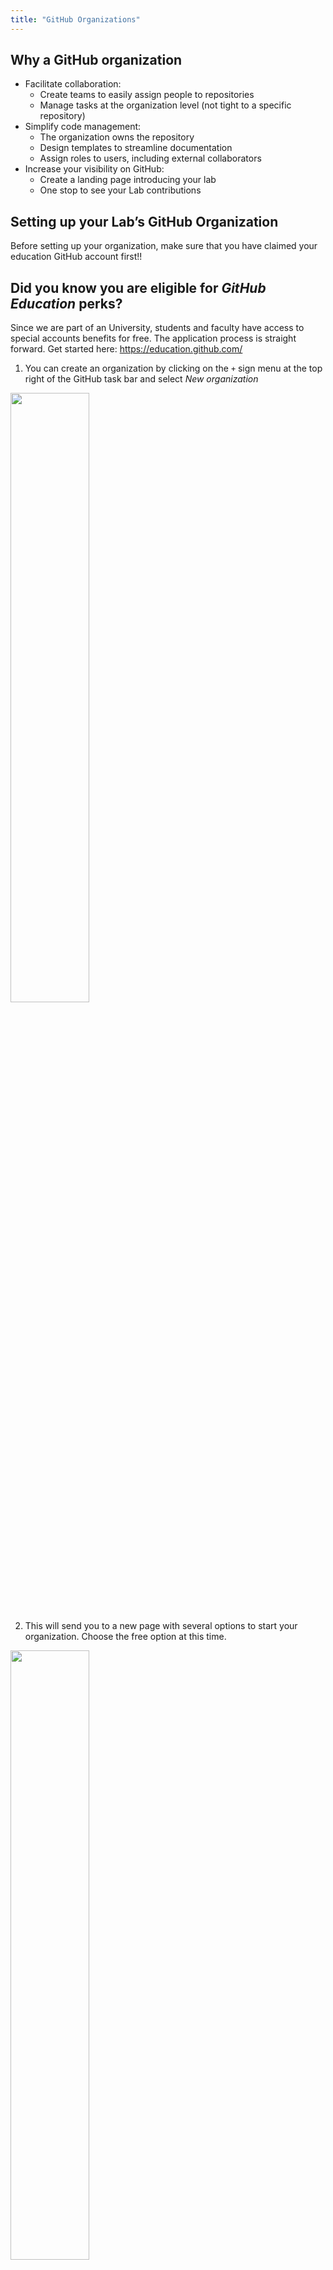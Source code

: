 ```yaml
---
title: "GitHub Organizations"
---
```


## Why a GitHub organization

- Facilitate collaboration: 
  - Create teams to easily assign people to repositories
  - Manage tasks at the organization level (not tight to a specific repository)
- Simplify code management:
  - The organization owns the repository
  - Design templates to streamline documentation
  - Assign roles to users, including external collaborators
- Increase your visibility on GitHub:
  - Create a landing page introducing your lab
  - One stop to see your Lab contributions


## Setting up your Lab's GitHub Organization

Before setting up your organization, make sure that you have claimed your education GitHub account first!! 

::: {.callout-tip}
## Did you know you are eligible for _GitHub Education_ perks?

Since we are part of an University, students and faculty have access to special accounts benefits for free. The application process is straight forward. Get started here: <https://education.github.com/>
:::

1. You can create an organization by clicking on the `+` sign  menu at the top right of the GitHub task bar and select _New organization_

![](img/github_org_setup-01_create_menu.png){fig-align="center" width=50%}

2. This will send you to a new page with several options to start your organization. Choose the free option at this time.

![](img/github_org_setup-02_select_free.png){fig-align="center" width=50%}

3. Now you can provide the name of your organization. We recommend to name it in a way that reflects your Lab name to help with the organization branding. Select the email you used to get the education discount and check the "my personal account" option.

![](img/github_org_setup-03_setup.png){fig-align="center" width=60%}

4. And congratulations this is it!! You can now invite your collaborators to the organization (you will be able to do so later as well).

![](img/github_org_setup-04_collaborators.png){fig-align="center" width=70%}

5. Your organization page should look as follow:

![](img/github_org_setup-05_org_created.png){fig-align="center" width=90%}

Note all the suggestions that GitHub is providing to help you customize your organization according to your need. We are going to follow the recommendation on the right side (red box) to add a special README.md that will act as a landing page for our organization.


## Adding a landing page

Adding a landing page is a great opportunity to describe your research lab and what content one can expect to find in this organization. It is also a good location to describe guidelines how to best engage with you and provide contact information. 

1. Click on the `create a README file` on the right side bar (see red box above). This will trigger the creation of a new special repository called `.github` tht will be used to host your README file. Click _Create repository_.

![](img/github_org-01_start_landingpage.png){fig-align="center" width=60%}

2. Fill out the necessary information as follow:

![](img/github_org-02_landingpage_repo.png){fig-align="center" width=80%}

We recommend to check the box _Add a README file_ as a good practice but note it is not the README that will be used as your landing page, it is the one describing this new repository hosting your landing page README in a special subfolder.


3. Create your landing page by clicking on the _Add README_ button on the right side bar (red box below)

![](img/github_org-03_landingpage_repo_created.png)
Note the path to this special README: `.github/profile/README.md`

4. Edit your landing page. The template used to create this special README provide suggestions about the type of information you might want to add to your landing page. Those suggestions are in a comment block (delimited by `<!--` & `-->`) and thus won't be shown when the READEM is rendered. We still do recommend to delete this block once you are done editing your README

![](img/github_org-04_landingpage_readme.png){fig-align="center"}

Here is as example how we defined the landing page README for our test organization:


![](img/github_org-05_landingpage_readme_filled.png){fig-align="center"}

5. Save your README: Now that you have your first version of your GitHub organization landing page (you can always iterate later on it), we are ready to save this version by clicking on the _Commit changes_ button (red box above). This will prompt a new page where you can add a commit message to describe the changes. Finally you can hit the _Commit changes_ button to save this version. 

![](img/github_org-06_landingpage_commit.png){fig-align="center" width=60%}

Voilà 🎉 !! When you go back to your organization main page, you should now see the text you just wrote at the top of the landing page!

![](img/github_org-07_with_landingpage.png){fig-align="center" width=90%}
